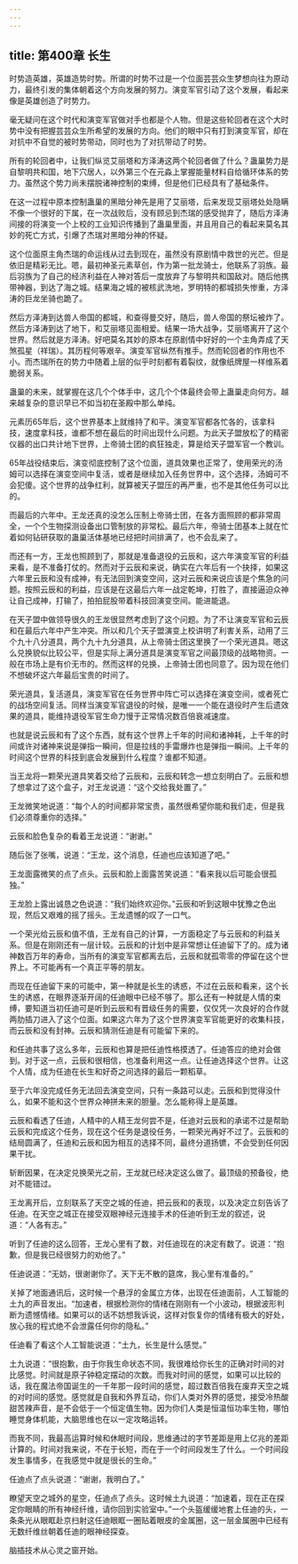 ```yaml
---
---
---
```

title: 第400章 长生
---



时势造英雄，英雄造势时势。所谓的时势不过是一个位面芸芸众生梦想向往为原动力，最终引发的集体朝着这个方向发展的努力。演变军官引动了这个发展，看起来像是英雄创造了时势力。

毫无疑问在这个时代和演变军官做对手也都是个人物。但是这些轮回者在这个大时势中没有把握芸芸众生所希望的发展的方向。他们的眼中只有打到演变军官，却在对抗中不自觉的被时势带动，同时也为了对抗带动了时势。

所有的轮回者中，让我们纵览艾丽塔和方泽涛这两个轮回者做了什么？蛊巢势力是自黎明共和国，地下穴居人，以外第三个在元淼上掌握能量材料自给循环体系的势力。虽然这个势力尚未摆脱诸神控制的束缚，但是他们已经具有了基础条件。

在这一过程中原本控制蛊巢的黑暗分神先是用了艾丽塔，后来发现艾丽塔处处隐瞒不像一个很好的下属，在一次战败后，没有顾忌到杰瑞的感受抛弃了，随后方泽涛间接的将演变一个上校的工业知识传播到了蛊巢里面，并且用自己的看起来莫名其妙的死亡方式，引爆了杰瑞对黑暗分神的怀疑。

这个位面原主角杰瑞的命运线从过去到现在，虽然没有原剧情中救世的光芒。但是依旧是精彩无比。嗯，最初神圣元素草创，作为第一批龙骑士，他联系了羽族。最后羽族为了自己的经济利益在人神对答后一度放弃了与黎明共和国敌对。随后他携带神器，到达了海之城。结果海之城的被核武洗地，罗明特的都城损失惨重，方泽涛的巨龙坐骑也跪了。

然后方泽涛到达兽人帝国的都城，和查得曼交好，随后，兽人帝国的祭坛被炸了。然后方泽涛到达了地下，和艾丽塔见面相爱。结果一场大战争，艾丽塔离开了这个世界。然后就是方泽涛。好吧莫名其妙的原本在原剧情中好好的一个主角弄成了天煞孤星（祥瑞）。其历程何等艰辛。演变军官纵然有推手。然而轮回者的作用也不小。而杰瑞所在的势力中随着上层的似乎时刻都有着裂纹，就像纸牌屋一样维系着脆弱关系。

蛊巢的未来，就掌握在这几个个体手中，这几个个体最终会带上蛊巢走向何方。越来越复杂的意识早已不如当初在圣殿中那么单纯。

元素历65年后，这个世界基本上就维持了和平。演变军官都各忙各的，该拿科技，速度拿科技，谁都不想在最后的时间出现什么问题。为此天子盟放松了的精密仪器的出口共计地下世界，上帝骑士团的疯狂独走，算是给天子盟军官一个教训。

65年战役结束后，演变彻底控制了这个位面，道具效果也正常了，使用荣光的汤姆可以选择在演变空间中复活，或者是继续加入任务世界中，这个选择，汤姆可不会犯傻。这个世界的战争红利，就算被天子盟压的再严重，也不是其他任务可以比的。

而最后的六年中。王龙还真的没怎么压制上帝骑士团，在各方面照顾的都非常周全，一个个生物探测设备出口管制放的非常松。最后六年，帝骑士团基本上就在忙着如何钻研获取的蛊巢活体基地已经把时间排满了，也不会乱来了。

而还有一方，王龙也照顾到了，那就是准备退役的云辰和，这六年演变军官的利益来看，是不准备打仗的。然而对于云辰和来说，确实在六年后有一个抉择，如果这六年里云辰和没有成神，有无法回到演变空间，这对云辰和来说应该是个焦急的问题。按照云辰和的利益，应该是在这最后六年一战定乾坤，打胜了，直接逼迫众神让自己成神，打输了，拍拍屁股带着科技回演变空间。能进能退。

在天子盟中做领导很久的王龙很显然考虑到了这个问题。为了不让演变军官和云辰和在最后六年中产生冲突。所以和几个天子盟演变上校讲明了利害关系，动用了三个九十八分道具，两个九十九分道具，从上帝骑士团这里换了一个荣光道具。嗯这么兑换貌似比较公平，但是实际上满分道具是演变军官之间最顶级的战略物资。一般在市场上是有价无市的。然而这样的兑换，上帝骑士团也同意了。因为现在他们不想破坏这六年最后宝贵的时间了。

荣光道具，复活道具，演变军官在任务世界中阵亡可以选择在演变空间，或者死亡的战场空间复活。同样当演变军官退役的时候，是唯一一个能在退役时产生后遗效果的道具，能维持退役军官生命力慢于正常情况数百倍衰减速度。

也就是说云辰和有了这个东西，就有这个世界上千年的时间和诸神耗，上千年的时间或许对诸神来说是弹指一瞬间，但是拉线的手雷爆炸也是弹指一瞬间。上千年的时间这个世界的科技到底会发展到什么程度？谁都不知道。

当王龙将一颗荣光道具笑着交给了云辰和，云辰和转念一想立刻明白了。云辰和想了想拿过了这个盒子，对王龙说道：“这个交给我处置了。”

王龙微笑地说道：“每个人的时间都非常宝贵，虽然很希望你能和我们走，但是我们必须尊重你的选择。”

云辰和脸色复杂的看着王龙说道：“谢谢。”

随后张了张嘴，说道：“王龙，这个消息，任迪也应该知道了吧。”

王龙面露微笑的点了点头。云辰和脸上面露苦笑说道：“看来我以后可能会很孤独。”

王龙脸上露出诚恳之色说道：“我们始终欢迎你。”云辰和听到这眼中犹豫之色出现，然后又艰难的摇了摇头。王龙遗憾的叹了一口气。

一个荣光给云辰和值不值，王龙有自己的计算，一方面稳定了与云辰和的利益关系。但是在刚刚还有一层计较。云辰和的计划中是非常想让任迪留下了的。成为诸神数百万年的寿命，当所有的演变军官都离去后，云辰和就孤零零的停留在这个世界上。不可能再有一个真正平等的朋友。

而现在任迪留下来的可能中，第一种就是长生的诱惑，不过在云辰和看来，这个长生的诱惑，在眼界逐渐开阔的任迪眼中已经不够了。那么还有一种就是人情的束缚，要知道当初任迪可是听到云辰和有晋级任务的需要，仅仅凭一次良好的合作就两肋插刀进入了这个位面。如果这六年为了这个世界演变军官能更好的收集科技，而云辰和没有封神。云辰和猜测任迪是有可能留下来的。

和任迪共事了这么多年，云辰和也算是把任迪性格摸透了。任迪答应的绝对会做到。对于这一点，云辰和很相信，也准备利用这一点。让任迪选择这个世界。让这个人情，成为任迪在长生和好奇之间选择的最后一颗稻草。

至于六年没完成任务无法回去演变空间，只有一条路可以走。云辰和到觉得没什么，如果不能和这个世界众神拼未来的胆量。怎么能称得上是英雄。

云辰和看透了任迪，人精中的人精王龙何尝不是，任迪对云辰和的承诺不过是帮助云辰和完成这个任务，现在这个任务是退役任务，一颗荣光再好不过了。云辰和的结局圆满了，任迪和云辰和因为相互的选择不同，最终分道扬镳，不会受到任何因果干扰。

斩断因果，在决定兑换荣光之前，王龙就已经决定这么做了。最顶级的预备役，绝对不能错过。

王龙离开后，立刻联系了天空之城的任迪，把云辰和的表现，以及决定立刻告诉了任迪。在天空之城正在接受双眼神经元连接手术的任迪听到王龙的叙述，说道：“人各有志。”

听到了任迪的这么回答，王龙心里有了数，对任迪现在的决定有数了。说道：“抱歉，但是我已经很努力的劝他了。”

任迪说道：“无妨，很谢谢你了。天下无不散的筵席，我心里有准备的。”

关掉了地面通讯后，这时候一个悬浮的金属立方体，出现在任迪面前，人工智能的土九的声音发出。“加速者，根据检测你的情绪在刚刚有一个小波动，根据波形判断为遗憾情绪。如果可以的话不妨想我诉说，这样对恢复你的情绪有极大的好处，放心我的程式绝不会泄露任何你的隐私。”

任迪看了看这个人工智能说道：“土九，长生是什么感觉。”

土九说道：“很抱歉，由于你我生命状态不同，我很难给你长生的正确对时间的对比感觉。时间就是原子钟稳定摆动的次数。而我对时间的感觉，如果可以比较的话，我在魔法帝国诞生的一千年那一段时间的感觉，超过数百倍我在废弃天空之城的对时间的感觉。感觉就是自我和外界互动，你们人类对外界的感觉，接受冷热酸甜苦辣声音，是不会低于一个恒定值生物。因为你们人类是恒温恒功率生物，哪怕睡觉身体机能，大脑思维也在以一定攻略运转。

而我不同，我最高运算时候和休眠时间段，思维通过的字节差距是用上亿兆的差距计算的。时间对我来说，不在于长短，而在于一个时间段发生了什么。一个时间段发生事情多，在我感觉中就是很长的生命。”

任迪点了点头说道：“谢谢，我明白了。”

瞭望天空之城外的星空，任迪点了点头。这时候土九说道：“加速着，现在正在探定你眼睛的所有神经纤维，请你回到实验室中。”一个头盔缓缓地套上任迪的头，一条条光从眼眶赴京扫射这任迪眼眶一圈贴着眼皮的金属圈，这一层金属圈中已经有无数纤维丝朝着任迪的眼神经探查。

脑插技术从心灵之窗开始。